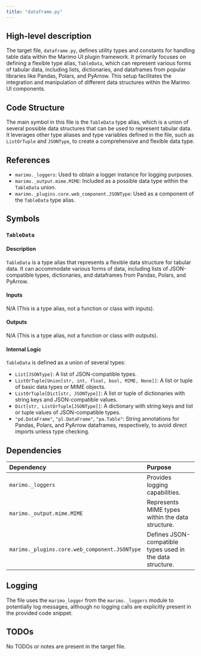 ```yaml
---
title: "dataframe.py"
---
```


## High-level description

The target file, `dataframe.py`, defines utility types and constants for handling table data within the Marimo UI plugin framework. It primarily focuses on defining a flexible type alias, `TableData`, which can represent various forms of tabular data, including lists, dictionaries, and dataframes from popular libraries like Pandas, Polars, and PyArrow. This setup facilitates the integration and manipulation of different data structures within the Marimo UI components.

## Code Structure

The main symbol in this file is the `TableData` type alias, which is a union of several possible data structures that can be used to represent tabular data. It leverages other type aliases and type variables defined in the file, such as `ListOrTuple` and `JSONType`, to create a comprehensive and flexible data type.

## References

- `marimo._loggers`: Used to obtain a logger instance for logging purposes.
- `marimo._output.mime.MIME`: Included as a possible data type within the `TableData` union.
- `marimo._plugins.core.web_component.JSONType`: Used as a component of the `TableData` type alias.

## Symbols

### `TableData`
#### Description
`TableData` is a type alias that represents a flexible data structure for tabular data. It can accommodate various forms of data, including lists of JSON-compatible types, dictionaries, and dataframes from Pandas, Polars, and PyArrow.

#### Inputs
N/A (This is a type alias, not a function or class with inputs).

#### Outputs
N/A (This is a type alias, not a function or class with outputs).

#### Internal Logic
`TableData` is defined as a union of several types:
- `List[JSONType]`: A list of JSON-compatible types.
- `ListOrTuple[Union[str, int, float, bool, MIME, None]]`: A list or tuple of basic data types or MIME objects.
- `ListOrTuple[Dict[str, JSONType]]`: A list or tuple of dictionaries with string keys and JSON-compatible values.
- `Dict[str, ListOrTuple[JSONType]]`: A dictionary with string keys and list or tuple values of JSON-compatible types.
- `"pd.DataFrame"`, `"pl.DataFrame"`, `"pa.Table"`: String annotations for Pandas, Polars, and PyArrow dataframes, respectively, to avoid direct imports unless type checking.

## Dependencies

| Dependency | Purpose |
|:-----------|:--------|
| `marimo._loggers` | Provides logging capabilities. |
| `marimo._output.mime.MIME` | Represents MIME types within the data structure. |
| `marimo._plugins.core.web_component.JSONType` | Defines JSON-compatible types used in the data structure. |

## Logging

The file uses the `marimo_logger` from the `marimo._loggers` module to potentially log messages, although no logging calls are explicitly present in the provided code snippet.

## TODOs

No TODOs or notes are present in the target file.